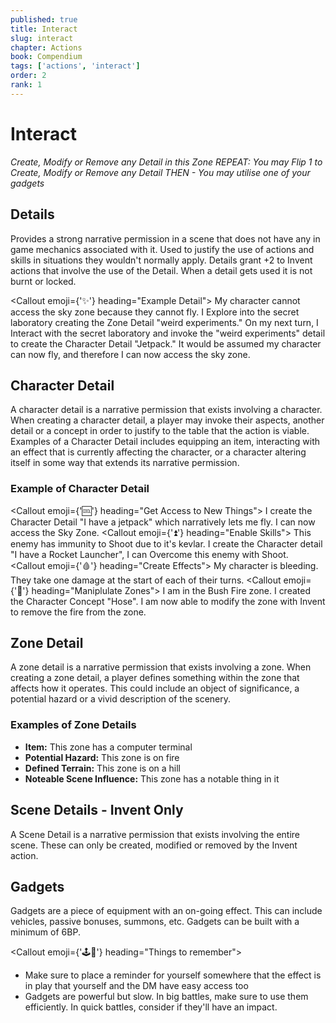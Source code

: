 ```yaml
---
published: true
title: Interact
slug: interact
chapter: Actions
book: Compendium
tags: ['actions', 'interact']
order: 2
rank: 1
---
```



# Interact

_Create, Modify or Remove any Detail in this Zone_
_REPEAT: You may Flip 1 to Create, Modify or Remove any Detail_
_THEN - You may utilise one of your gadgets_

## Details

Provides a strong narrative permission in a scene that does not have any in game mechanics associated with it. Used to justify the use of actions and skills in situations they wouldn't normally apply. Details grant +2 to Invent actions that involve the use of the Detail. When a detail gets used it is not burnt or locked.

<Callout emoji={'✨'} heading="Example Detail">
    My character cannot access the sky zone because they cannot fly. I Explore
    into the secret laboratory creating the Zone Detail "weird experiments." On
    my next turn, I Interact with the secret laboratory and invoke the "weird
    experiments" detail to create the Character Detail "Jetpack." It would be
    assumed my character can now fly, and therefore I can now access the sky
    zone.
</Callout>

## Character Detail

A character detail is a narrative permission that exists involving a character. When creating a character detail, a player may invoke their aspects, another detail or a concept in order to justify to the table that the action is viable. Examples of a Character Detail includes equipping an item, interacting with an effect that is currently affecting the character, or a character altering itself in some way that extends its narrative permission.

### Example of Character Detail

<Callout emoji={'🆒'} heading="Get Access to New Things">
    I create the Character Detail "I have a jetpack" which narratively lets me
    fly. I can now access the Sky Zone.
</Callout>
<Callout emoji={'⏫'} heading="Enable Skills">
    This enemy has immunity to Shoot due to it's kevlar. I create the Character
    detail "I have a Rocket Launcher", I can Overcome this enemy with Shoot.
</Callout>
<Callout emoji={'🩸'} heading="Create Effects">
    My character is bleeding. They take one damage at the start of each of their
    turns.
</Callout>
<Callout emoji={'🧯'} heading="Maniplulate Zones">
    I am in the Bush Fire zone. I created the Character Concept "Hose". I am now
    able to modify the zone with Invent to remove the fire from the zone.
</Callout>

## Zone Detail

A zone detail is a narrative permission that exists involving a zone. When creating a zone detail, a player defines something within the zone that affects how it operates. This could include an object of significance, a potential hazard or a vivid description of the scenery.

### Examples of Zone Details

-   **Item:** This zone has a computer terminal
-   **Potential Hazard:** This zone is on fire
-   **Defined Terrain:** This zone is on a hill
-   **Noteable Scene Influence:** This zone has a notable thing in it

## Scene Details - Invent Only

A Scene Detail is a narrative permission that exists involving the entire scene. These can only be created, modified or removed by the Invent action.

## Gadgets

Gadgets are a piece of equipment with an on-going effect. This can include vehicles, passive bonuses, summons, etc. Gadgets can be built with a minimum of 6BP.

<Callout emoji={'🕹️🧠'} heading="Things to remember">
    <ul>
        <li>
            Make sure to place a reminder for yourself somewhere that the effect
            is in play that yourself and the DM have easy access too
        </li>
        <li>
            Gadgets are powerful but slow. In big battles, make sure to use them
            efficiently. In quick battles, consider if they'll have an impact.
        </li>
    </ul>
</Callout>
